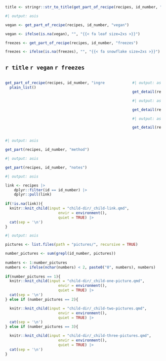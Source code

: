 
```r
title <- stringr::str_to_title(get_part_of_recipe(recipes, id_number, "name"))
```

```r
#| output: asis

vegan <- get_part_of_recipe(recipes, id_number, "vegan")

vegan <- ifelse(is.na(vegan), "", "{{< fa leaf size=2xs >}}")

freezes <- get_part_of_recipe(recipes, id_number, "freezes")

freezes <- ifelse(is.na(freezes), "", "{{< fa snowflake size=2xs >}}")
```

## `r title` `r vegan` `r freezes`

:::: {.columns}

::: {.column width="70%"}

```r
get_part_of_recipe(recipes, id_number, "ingredients") |>
  plain_list() 
```

:::

::: {.column width="10%"}

:::

::: {.column width="20%"}

```r
#| output: asis

get_detail(recipes, id_number, "temperature")
```

```r
#| output: asis

get_detail(recipes, id_number, "time")
```

```r
#| output: asis

get_detail(recipes, id_number, "size_and_quantity")
```

:::

::::

```r
#| output: asis

get_part(recipes, id_number, "method")
```

```r
#| output: asis

get_part(recipes, id_number, "notes")
```

```r
#| output: asis

link <- recipes |>
    dplyr::filter(id == id_number) |>
    dplyr::pull(link)
  
if(!is.na(link)){
  knitr::knit_child(input = "child-dir/_child-link.qmd",
                        envir = environment(),
                        quiet = TRUE) |>
  cat(sep = '\n')
}
```

```r
#| output: asis

pictures <- list.files(path = "pictures/", recursive = TRUE)

number_pictures <- sum(grepl(id_number, pictures))
  
numbers <- 1:number_pictures
numbers <- ifelse(nchar(numbers) < 2, paste0("0", numbers), numbers)
  
if(number_pictures == 1){
  knitr::knit_child(input = "child-dir/_child-one-picture.qmd",
                        envir = environment(),
                        quiet = TRUE) |>
  cat(sep = '\n')
} else if (number_pictures == 2){

  knitr::knit_child(input = "child-dir/_child-two-pictures.qmd",
                        envir = environment(),
                        quiet = TRUE) |>
  cat(sep = '\n')
} else if (number_pictures == 3){

  knitr::knit_child(input = "child-dir/_child-three-pictures.qmd",
                        envir = environment(),
                        quiet = TRUE) |>
  cat(sep = '\n')
}
```



